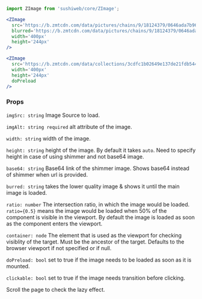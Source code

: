 
<Meta title='ZImage' component={ZImage} />

```js
import ZImage from 'sushiweb/core/ZImage';
```

<ZImage
  src='https://b.zmtcdn.com/data/pictures/chains/9/18124379/0646ada7b96ba9a57eb7337e7600c7ac.jpg'
  blurred='https://b.zmtcdn.com/data/pictures/chains/9/18124379/0646ada7b96ba9a57eb7337e7600c7ac.jpg?output-format=webp&fit=around|77.175:41.625&crop=77.175:41.625;*,*'
  width='400px'
  height='244px'
/>

```jsx
<ZImage
  src='https://b.zmtcdn.com/data/pictures/chains/9/18124379/0646ada7b96ba9a57eb7337e7600c7ac.jpg'
  blurred='https://b.zmtcdn.com/data/pictures/chains/9/18124379/0646ada7b96ba9a57eb7337e7600c7ac.jpg?output-format=webp&fit=around|77.175:41.625&crop=77.175:41.625;*,*'
  width='400px'
  height='244px'
/>
```

<ZImage
  src='https://b.zmtcdn.com/data/collections/3cdfc1b02649e137de21fdb544e41c38_1536122341.jpg?output-format=webp&output-quality=45'
  width='400px'
  height='244px'
  doPreload
/>

```jsx
<ZImage
  src='https://b.zmtcdn.com/data/collections/3cdfc1b02649e137de21fdb544e41c38_1536122341.jpg?output-format=webp&output-quality=45'
  width='400px'
  height='244px'
  doPreload
/>
```

### Props

`imgSrc: string` Image Source to load.

`imgAlt: string required` alt attribute of the image.

`width: string` width of the image.

`height: string` height of the image. By default it takes `auto`. Need to specify height in case of using shimmer and not base64 image.

`base64: string` Base64 link of the shimmer image. Shows base64 instead of shimmer when url is provided.

`burred: string` takes the lower quality image & shows it until the main image is loaded.

`ratio: number` The intersection ratio, in which the image would be loaded. `ratio={0.5}` means the image would be loaded when 50% of the component is visible in the viewport. By default the image is loaded as soon as the component enters the viewport.

`container: node` The element that is used as the viewport for checking visiblity of the target. Must be the ancestor of the target. Defaults to the browser viewport if not specified or if null.

`doPreload: bool` set to true if the image needs to be loaded as soon as it is mounted.

`clickable: bool` set to true if the image needs transition before clicking.

Scroll the page to check the lazy effect.

